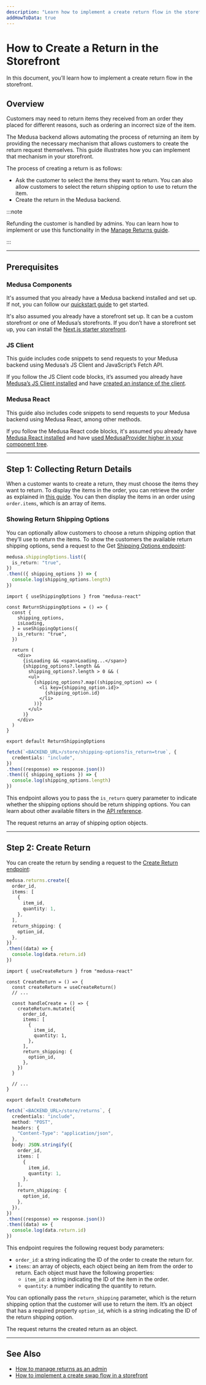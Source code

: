 ```yaml
---
description: "Learn how to implement a create return flow in the storefront."
addHowToData: true
---
```



# How to Create a Return in the Storefront

In this document, you’ll learn how to implement a create return flow in the storefront.

## Overview

Customers may need to return items they received from an order they placed for different reasons, such as ordering an incorrect size of the item.

The Medusa backend allows automating the process of returning an item by providing the necessary mechanism that allows customers to create the return request themselves. This guide illustrates how you can implement that mechanism in your storefront.

The process of creating a return is as follows:

- Ask the customer to select the items they want to return. You can also allow customers to select the return shipping option to use to return the item.
- Create the return in the Medusa backend.

:::note

Refunding the customer is handled by admins. You can learn how to implement or use this functionality in the [Manage Returns guide](../admin/manage-returns.mdx).

:::

---

## Prerequisites

### Medusa Components

It's assumed that you already have a Medusa backend installed and set up. If not, you can follow our [quickstart guide](../../../development/backend/install.mdx) to get started.

It's also assumed you already have a storefront set up. It can be a custom storefront or one of Medusa’s storefronts. If you don’t have a storefront set up, you can install the [Next.js starter storefront](../../../starters/nextjs-medusa-starter.mdx).

### JS Client

This guide includes code snippets to send requests to your Medusa backend using Medusa’s JS Client and JavaScript’s Fetch API.

If you follow the JS Client code blocks, it’s assumed you already have [Medusa’s JS Client installed](../../../js-client/overview.md) and have [created an instance of the client](../../../js-client/overview.md#configuration).

### Medusa React

This guide also includes code snippets to send requests to your Medusa backend using Medusa React, among other methods.

If you follow the Medusa React code blocks, it's assumed you already have [Medusa React installed](../../../medusa-react/overview.md) and have [used MedusaProvider higher in your component tree](../../../medusa-react/overview.md#usage).

---

## Step 1: Collecting Return Details

When a customer wants to create a return, they must choose the items they want to return. To display the items in the order, you can retrieve the order as explained in [this guide](./retrieve-order-details.mdx). You can then display the items in an order using `order.items`, which is an array of items.

### Showing Return Shipping Options

You can optionally allow customers to choose a return shipping option that they’ll use to return the items. To show the customers the available return shipping options, send a request to the Get [Shipping Options endpoint](/api/store#tag/Shipping-Options/operation/GetShippingOptions):

<Tabs groupId="request-type" wrapperClassName="code-tabs">
<TabItem value="client" label="Medusa JS Client" default>

```ts
medusa.shippingOptions.list({
  is_return: "true",
})
.then(({ shipping_options }) => {
  console.log(shipping_options.length)
})
```

</TabItem>
<TabItem value="medusa-react" label="Medusa React">

```tsx
import { useShippingOptions } from "medusa-react"

const ReturnShippingOptions = () => {
  const { 
    shipping_options, 
    isLoading, 
  } = useShippingOptions({
    is_return: "true",
  })
 
  return (
    <div>
      {isLoading && <span>Loading...</span>}
      {shipping_options?.length && 
        shipping_options?.length > 0 && (
        <ul>
          {shipping_options?.map((shipping_option) => (
            <li key={shipping_option.id}>
              {shipping_option.id}
            </li>
          ))}
        </ul>
      )}
    </div>
  )
}

export default ReturnShippingOptions
```

</TabItem>
<TabItem value="fetch" label="Fetch API">

```ts
fetch(`<BACKEND_URL>/store/shipping-options?is_return=true`, {
  credentials: "include",
})
.then((response) => response.json())
.then(({ shipping_options }) => {
  console.log(shipping_options.length)
})
```

</TabItem>
</Tabs>

This endpoint allows you to pass the `is_return` query parameter to indicate whether the shipping options should be return shipping options. You can learn about other available filters in the [API reference](/api/store#tag/Shipping-Options/operation/GetShippingOptions).

The request returns an array of shipping option objects.

---

## Step 2: Create Return

You can create the return by sending a request to the [Create Return endpoint](/api/store#tag/Returns/operation/PostReturns):

<Tabs groupId="request-type" wrapperClassName="code-tabs">
<TabItem value="client" label="Medusa JS Client" default>

```ts
medusa.returns.create({
  order_id,
  items: [
    {
      item_id,
      quantity: 1,
    },
  ],
  return_shipping: {
    option_id,
  },
})
.then((data) => {
  console.log(data.return.id)
})
```

</TabItem>
<TabItem value="medusa-react" label="Medusa React">

```tsx
import { useCreateReturn } from "medusa-react"

const CreateReturn = () => {
  const createReturn = useCreateReturn()
  // ...

  const handleCreate = () => {
    createReturn.mutate({
      order_id,
      items: [
        {
          item_id,
          quantity: 1,
        },
      ],
      return_shipping: {
        option_id,
      },
    })
  }

  // ...
}

export default CreateReturn
```

</TabItem>
<TabItem value="fetch" label="Fetch API">

```ts
fetch(`<BACKEND_URL>/store/returns`, {
  credentials: "include",
  method: "POST",
  headers: {
    "Content-Type": "application/json",
  },
  body: JSON.stringify({
    order_id,
    items: [
      {
        item_id,
        quantity: 1,
      },
    ],
    return_shipping: {
      option_id,
    },
  }),
})
.then((response) => response.json())
.then((data) => {
  console.log(data.return.id)
})
```

</TabItem>
</Tabs>

This endpoint requires the following request body parameters:

- `order_id`: a string indicating the ID of the order to create the return for.
- `items`: an array of objects, each object being an item from the order to return. Each object must have the following properties:
    - `item_id`: a string indicating the ID of the item in the order.
    - `quantity`: a number indicating the quantity to return.

You can optionally pass the `return_shipping` parameter, which is the return shipping option that the customer will use to return the item. It’s an object that has a required property `option_id`, which is a string indicating the ID of the return shipping option.

The request returns the created return as an object.

---

## See Also

- [How to manage returns as an admin](../admin/manage-returns.mdx)
- [How to implement a create swap flow in a storefront](./create-swap.mdx)
